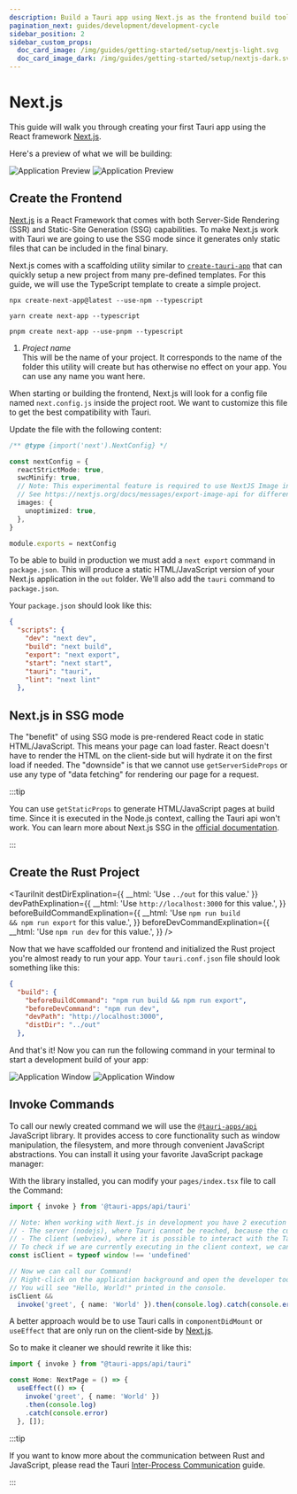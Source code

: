 ```yaml
---
description: Build a Tauri app using Next.js as the frontend build tool
pagination_next: guides/development/development-cycle
sidebar_position: 2
sidebar_custom_props:
  doc_card_image: /img/guides/getting-started/setup/nextjs-light.svg
  doc_card_image_dark: /img/guides/getting-started/setup/nextjs-dark.svg
---
```



# Next.js

This guide will walk you through creating your first Tauri app using the React framework [Next.js].

<Intro />

Here's a preview of what we will be building:

![Application Preview](/img/guides/getting-started/setup/next-js/next-js-light.png#gh-light-mode-only)
![Application Preview](/img/guides/getting-started/setup/next-js/next-js-dark.png#gh-dark-mode-only)

## Create the Frontend

[Next.js] is a React Framework that comes with both Server-Side Rendering (SSR) and Static-Site Generation (SSG) capabilities. To make Next.js work with Tauri we are going to use the SSG mode since it generates only static files that can be included in the final binary.

Next.js comes with a scaffolding utility similar to [`create-tauri-app`] that can quickly setup a new project from many pre-defined templates.
For this guide, we will use the TypeScript template to create a simple project.

<Tabs groupId="package-manager">
  <TabItem value="npm">

```shell
npx create-next-app@latest --use-npm --typescript
```

  </TabItem>
  <TabItem value="Yarn">

```shell
yarn create next-app --typescript
```

  </TabItem>
  <TabItem value="pnpm">

```shell
pnpm create next-app --use-pnpm --typescript
```

  </TabItem>
</Tabs>

1. _Project name_  
   This will be the name of your project. It corresponds to the name of the folder this utility will create but has otherwise no effect on your app. You can use any name you want here.

When starting or building the frontend, Next.js will look for a config file named `next.config.js` inside the project root.
We want to customize this file to get the best compatibility with Tauri.

Update the file with the following content:

```typescript title=next.config.js
/** @type {import('next').NextConfig} */

const nextConfig = {
  reactStrictMode: true,
  swcMinify: true,
  // Note: This experimental feature is required to use NextJS Image in SSG mode.
  // See https://nextjs.org/docs/messages/export-image-api for different workarounds.
  images: {
    unoptimized: true,
  },
}

module.exports = nextConfig
```

To be able to build in production we must add a `next export` command in `package.json`.
This will produce a static HTML/JavaScript version of your Next.js application in the `out` folder.
We'll also add the `tauri` command to `package.json`.

Your `package.json` should look like this:

```json title=package.json
{
  "scripts": {
    "dev": "next dev",
    "build": "next build",
    "export": "next export",
    "start": "next start",
    "tauri": "tauri",
    "lint": "next lint"
  },
```

## Next.js in SSG mode

The "benefit" of using SSG mode is pre-rendered React code in static HTML/JavaScript. This means your page can load faster.
React doesn't have to render the HTML on the client-side but will hydrate it on the first load if needed.
The "downside" is that we cannot use `getServerSideProps` or use any type of "data fetching" for rendering our page for a request.

:::tip

You can use `getStaticProps` to generate HTML/JavaScript pages at build time. Since it is executed in the Node.js context, calling the Tauri api won't work. You can learn more about Next.js SSG in the [official documentation](https://nextjs.org/docs/basic-features/pages#static-generation-recommended).

:::

## Create the Rust Project

<TauriInit
  destDirExplination={{ __html: 'Use <code>../out</code> for this value.' }}
  devPathExplination={{
    __html: 'Use <code>http://localhost:3000</code> for this value.',
  }}
  beforeBuildCommandExplination={{
    __html: 'Use <code>npm run build && npm run export</code> for this value.',
  }}
  beforeDevCommandExplination={{
    __html: 'Use <code>npm run dev</code> for this value.',
  }}
/>

Now that we have scaffolded our frontend and initialized the Rust project you're almost ready to run your app. Your `tauri.conf.json` file should look something like this:

```json title=src-tauri/tauri.conf.json
{
  "build": {
    "beforeBuildCommand": "npm run build && npm run export",
    "beforeDevCommand": "npm run dev",
    "devPath": "http://localhost:3000",
    "distDir": "../out"
  },
```

And that's it! Now you can run the following command in your terminal to start a development build of your app:

<Command name="dev" />

![Application Window](/img/guides/getting-started/setup/next-js/next-js-dev-light.png#gh-light-mode-only)
![Application Window](/img/guides/getting-started/setup/next-js/next-js-dev-dark.png#gh-dark-mode-only)

## Invoke Commands

<Commands />

To call our newly created command we will use the [`@tauri-apps/api`] JavaScript library. It provides access to core functionality such as window manipulation, the filesystem, and more through convenient JavaScript abstractions. You can install it using your favorite JavaScript package manager:

<InstallTauriApi />

With the library installed, you can modify your `pages/index.tsx` file to call the Command:

```typescript title=pages/index.tsx
import { invoke } from '@tauri-apps/api/tauri'

// Note: When working with Next.js in development you have 2 execution contexts:
// - The server (nodejs), where Tauri cannot be reached, because the current context is inside of nodejs.
// - The client (webview), where it is possible to interact with the Tauri rust backend.
// To check if we are currently executing in the client context, we can check the type of the window object;
const isClient = typeof window !== 'undefined'

// Now we can call our Command!
// Right-click on the application background and open the developer tools.
// You will see "Hello, World!" printed in the console.
isClient &&
  invoke('greet', { name: 'World' }).then(console.log).catch(console.error)
```

A better approach would be to use Tauri calls in `componentDidMount` or `useEffect` that are only run on the client-side by [Next.js].

So to make it cleaner we should rewrite it like this:

```typescript title=pages/index.tsx
import { invoke } from "@tauri-apps/api/tauri"

const Home: NextPage = () => {
  useEffect(() => {
    invoke('greet', { name: 'World' })
    .then(console.log)
    .catch(console.error)
  }, []);
```

:::tip

If you want to know more about the communication between Rust and JavaScript, please read the Tauri [Inter-Process Communication][inter-process-communication] guide.

:::

<!-- TODO: Show how you can add this and screenshots of what it looks like -->

[next.js]: https://nextjs.org
[cargo]: https://doc.rust-lang.org/cargo/
[typescript]: https://www.typescriptlang.org
[prerequisites]: ../prerequisites.md
[`@tauri-apps/api`]: ../../../api/js/
[inter-process-communication]: ../../../references/architecture/inter-process-communication/readme.md
[`create-tauri-app`]: https://github.com/tauri-apps/create-tauri-app

